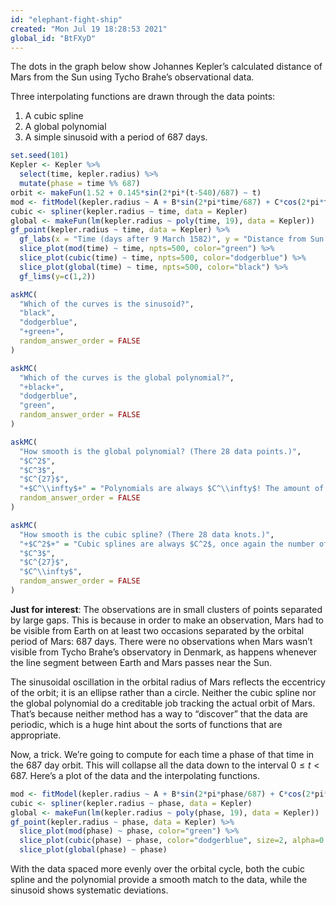 ```yaml
---
id: "elephant-fight-ship"
created: "Mon Jul 19 18:28:53 2021"
global_id: "BtFXyD"
---
```


The dots in the graph below show Johannes Kepler's calculated distance of Mars from the Sun using Tycho Brahe's observational data.

Three interpolating functions are drawn through the data points:

1. A cubic spline
2. A global polynomial
3. A simple sinusoid with a period of 687 days.

```r
set.seed(101)
Kepler <- Kepler %>% 
  select(time, kepler.radius) %>% 
  mutate(phase = time %% 687)
orbit <- makeFun(1.52 + 0.145*sin(2*pi*(t-540)/687) ~ t)
mod <- fitModel(kepler.radius ~ A + B*sin(2*pi*time/687) + C*cos(2*pi*time/687), data = Kepler)
cubic <- spliner(kepler.radius ~ time, data = Kepler)
global <- makeFun(lm(kepler.radius ~ poly(time, 19), data = Kepler))
gf_point(kepler.radius ~ time, data = Kepler) %>%
  gf_labs(x = "Time (days after 9 March 1582)", y = "Distance from Sun (AU)") %>%
  slice_plot(mod(time) ~ time, npts=500, color="green") %>%
  slice_plot(cubic(time) ~ time, npts=500, color="dodgerblue") %>%
  slice_plot(global(time) ~ time, npts=500, color="black") %>%
  gf_lims(y=c(1,2))
```

```r
askMC(
  "Which of the curves is the sinusoid?", 
  "black",
  "dodgerblue", 
  "+green+",
  random_answer_order = FALSE
)
```

```r
askMC(
  "Which of the curves is the global polynomial?", 
  "+black+",
  "dodgerblue", 
  "green",
  random_answer_order = FALSE
)
```


```r
askMC(
  "How smooth is the global polynomial? (There 28 data points.)", 
  "$C^2$",
  "$C^3$", 
  "$C^{27}$",
  "+$C^\\infty$+" = "Polynomials are always $C^\\infty$! The amount of data has nothing to do with it.",
  random_answer_order = FALSE
)
```

```r
askMC(
  "How smooth is the cubic spline? (There 28 data knots.)", 
  "+$C^2$+" = "Cubic splines are always $C^2$, once again the number of data points is unrelated smoothness. (If there are 4 or fewer knots, the cubic spline degenerates to a global polynomial.",
  "$C^3$", 
  "$C^{27}$",
  "$C^\\infty$",
  random_answer_order = FALSE
)
```

**Just for interest**: 
The observations are in small clusters of points separated by large gaps. This is because in order to make an observation, Mars had to be visible from Earth on at least two occasions separated by the orbital period of Mars: 687 days. There were no observations when Mars wasn't visible from Tycho Brahe's observatory in Denmark, as happens whenever the line segment between Earth and Mars passes near the Sun.

The sinusoidal oscillation in the orbital radius of Mars reflects the eccentricy of the orbit; it is an ellipse rather than a circle. 
Neither the cubic spline nor the global polynomial do a creditable job tracking the actual orbit of Mars. That's because neither method has a way to "discover" that the data are periodic, which is a huge hint about the sorts of functions that are appropriate.

Now, a trick. We're going to compute for each time a phase of that time in the 687 day orbit. This will collapse all the data down to the interval $0 \leq t < 687$. Here's a plot of the data and the interpolating functions.

```r
mod <- fitModel(kepler.radius ~ A + B*sin(2*pi*phase/687) + C*cos(2*pi*phase/687), data = Kepler)
cubic <- spliner(kepler.radius ~ phase, data = Kepler)
global <- makeFun(lm(kepler.radius ~ poly(phase, 19), data = Kepler))
gf_point(kepler.radius ~ phase, data = Kepler) %>%
  slice_plot(mod(phase) ~ phase, color="green") %>%
  slice_plot(cubic(phase) ~ phase, color="dodgerblue", size=2, alpha=0.2) %>%
  slice_plot(global(phase) ~ phase)
```

With the data spaced more evenly over the orbital cycle, both the cubic spline and the polynomial provide a smooth match to the data, while the sinusoid shows systematic deviations.

